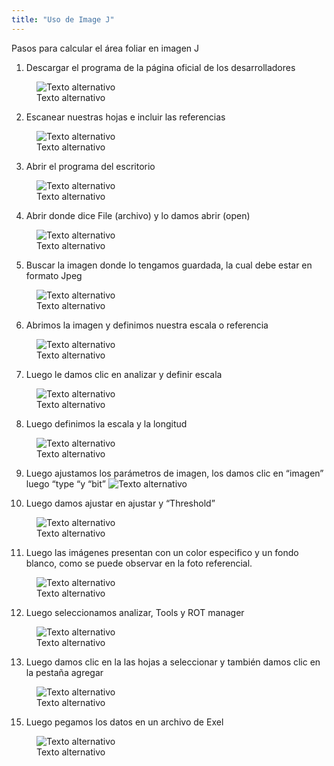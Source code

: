 ```yaml
---
title: "Uso de Image J"
---
```


Pasos para calcular el área foliar en imagen J 


1.	Descargar el programa de la página oficial de los desarrolladores 

![Texto alternativo](img/Imagen1.png)

2.	Escanear nuestras hojas e incluir las referencias 

![Texto alternativo](img/H022 - copia.jpg)

3.	Abrir el programa del escritorio 

![Texto alternativo](img/Imagen1-3.png)

4.	Abrir donde dice File (archivo) y lo damos abrir (open) 

![Texto alternativo](img/Imagen-4.png)


5.	Buscar la imagen donde lo tengamos guardada, la cual debe estar en formato Jpeg 

![Texto alternativo](img/Imagen5.png)

6.	Abrimos la imagen y definimos nuestra escala o referencia 

![Texto alternativo](img/Imagen6.png)

7.	Luego le damos clic en analizar y definir escala 

![Texto alternativo](img/Imagen7.png)

8.	Luego definimos la escala y la longitud 

![Texto alternativo](img/Imagen10.png)

9.	 Luego ajustamos los parámetros de imagen, los damos clic en “imagen” luego “type “y “bit”
![Texto alternativo](img/Imagen11.png)

10.	Luego damos ajustar en ajustar y “Threshold”

![Texto alternativo](img/Imagen12.png)

11.	Luego las imágenes presentan con un color especifico y un fondo blanco, como se puede observar en la foto referencial. 

![Texto alternativo](img/Imagen13.png)

12.	Luego seleccionamos analizar, Tools y ROT manager 

![Texto alternativo](img/Imagen14.png)

13.	Luego damos clic en la las hojas a seleccionar y también damos clic en la pestaña agregar 

![Texto alternativo](img/Imagen16.png)

15.	Luego pegamos los datos en un archivo de Exel 

![Texto alternativo](img/Imagen17.png)